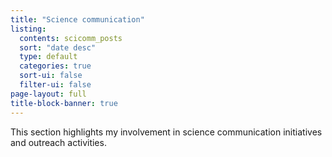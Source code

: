 ```yaml
---
title: "Science communication"
listing:
  contents: scicomm_posts
  sort: "date desc"
  type: default
  categories: true
  sort-ui: false
  filter-ui: false
page-layout: full
title-block-banner: true
---
```


This section highlights my involvement in science communication initiatives and outreach activities.
